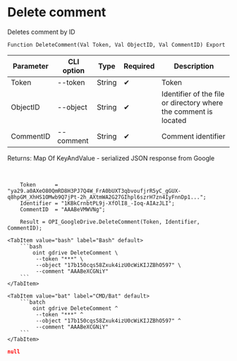 ﻿---
sidebar_position: 4
---


# Delete comment
 Deletes comment by ID



`Function DeleteComment(Val Token, Val ObjectID, Val CommentID) Export`

  | Parameter | CLI option | Type | Required | Description |
  |-|-|-|-|-|
  | Token | --token | String | &#x2714; | Token |
  | ObjectID | --object | String | &#x2714; | Identifier of the file or directory where the comment is located |
  | CommentID | --comment | String | &#x2714; | Comment identifier |

  
  Returns:  Map Of KeyAndValue - serialized JSON response from Google

<br/>




```bsl title="1C:Enterprise/OneScript code example"
    Token      = "ya29.a0AXeO80QmRD8H3PJ7Q4W_FrA0bUXT3qbvoufjrR5yC_gGUX-q8hpGM_XhHS1OMwb9Q7jPt-2h_AXtmWA2G27GIhpl6szrH7zn4IyFnnDp1...";
    Identifier = "1KBkCrnbtPL9j-XfOlI8_-Ioq-AIAzJLI";
    CommentID  = "AAABeVMWVNg";

    Result = OPI_GoogleDrive.DeleteComment(Token, Identifier, CommentID);
```
 

 <Tabs>
  
    <TabItem value="bash" label="Bash" default>
        ```bash
            oint gdrive DeleteComment \
             --token "***" \
             --object "17b150cqs58Zxuk4izU0cWiKIJZBhO597" \
             --comment "AAABeXCGNiY"
        ```
    </TabItem>
  
    <TabItem value="bat" label="CMD/Bat" default>
        ```batch
            oint gdrive DeleteComment ^
             --token "***" ^
             --object "17b150cqs58Zxuk4izU0cWiKIJZBhO597" ^
             --comment "AAABeXCGNiY"
        ```
    </TabItem>
</Tabs>


```json title="Result"
null
```
